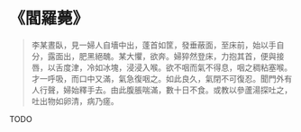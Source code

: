 # 《閻羅薨》

> 李某晝臥，見一婦人自墻中出，蓬首如筐，發垂蔽面，至床前，始以手自分，露面出，肥黑絕醜。某大懼，欲奔。婦猝然登床，力抱其首，便與接唇，以舌度津，冷如冰塊，浸浸入喉。欲不咽而氣不得息，咽之稠粘塞喉。才一呼吸，而口中又滿，氣急復咽之。如此良久，氣閉不可復忍。聞門外有人行聲，婦始釋手去。由此腹脹喘滿，數十日不食。或教以參蘆湯探吐之，吐出物如卵清，病乃瘥。

TODO
